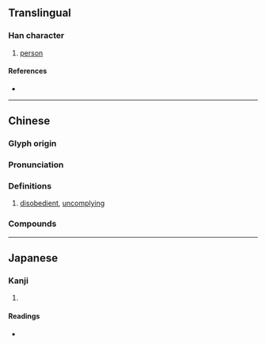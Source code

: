 {{character info}}
==Translingual==

===Han character===
{{Han char|rn=38|rad=女|as=09|sn=12|four=44464|canj=VTKR|ids=⿰女若}}

# [[person]]

====References====
* {{Han ref|kx=0266.030|dkj=06464|dj=0533.110|hdz=21056.040|uh=5A7C|ud=23164|bh=D8BD|bd=55485}}

----

==Chinese==
{{zh-forms}}

===Glyph origin===
{{Han etym}}
{{Han compound|女|若|ls=psc|c1=s|c2=p|t1=woman}}

===Pronunciation===
{{zh-pron
|m=ruò,chuò,ér
|m-s=
|dg=
|c=ji3,joek6,je4,coek3
|c-t=
|g=
|h=pfs=
|j=
|mb=
|md=
|mn=
|mn-t=
|w=
|x=
|mc=y
|oc=y
|cat=n
}}

===Definitions===
{{zh-hanzi}}

# [[disobedient]], [[uncomplying]]

===Compounds===
{{zh-der|婼羌}}

----

==Japanese==

===Kanji===
{{ja-kanji|grade=|rs=女09}}

# {{rfdef|ja|sort=女09}}

====Readings====
* {{ja-readings|on=[[しゃく]] (shaku), [[じ]] (ji), [[に]] (ni), [[じゃ]] (ja), [[にゅう]] (nyū)|kun=}}